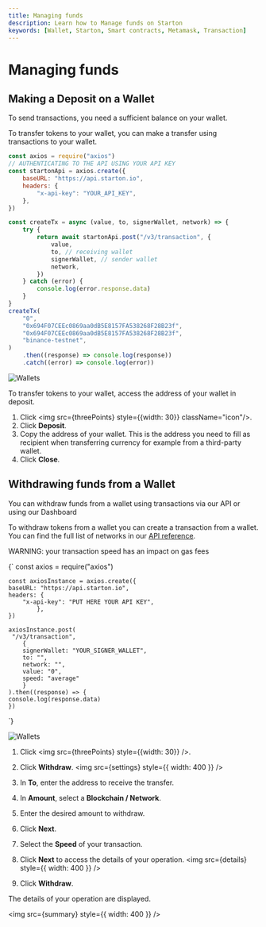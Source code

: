 ```yaml
---
title: Managing funds
description: Learn how to Manage funds on Starton 
keywords: [Wallet, Starton, Smart contracts, Metamask, Transaction]
---
```



# Managing funds 

## Making a Deposit on a Wallet

To send transactions, you need a sufficient balance on your wallet.


<Tabs>
<TabItem value="code" label="From Code">

To transfer tokens to your wallet, you can make a transfer using transactions to your wallet.

```jsx showLineNumbers
const axios = require("axios")
// AUTHENTICATING TO THE API USING YOUR API KEY
const startonApi = axios.create({
	baseURL: "https://api.starton.io",
	headers: {
		"x-api-key": "YOUR_API_KEY",
	},
})

const createTx = async (value, to, signerWallet, network) => {
	try {
		return await startonApi.post("/v3/transaction", {
			value,
			to, // receiving wallet
			signerWallet, // sender wallet
			network,
		})
	} catch (error) {
		console.log(error.response.data)
	}
}
createTx(
	"0",
	"0x694F07CEEc0869aa0dB5E8157FA538268F28B23f",
	"0x694F07CEEc0869aa0dB5E8157FA538268F28B23f",
	"binance-testnet",
)
	.then((response) => console.log(response))
	.catch((error) => console.log(error))
```

</TabItem>
<TabItem value="dashboard" label="From Webapp">

![Wallets](assets/withdraw.png)

To transfer tokens to your wallet, access the address of your wallet in deposit.

1. Click <img src={threePoints} style={{width: 30}} className="icon"/>.
1. Click **Deposit**.
1. Copy the address of your wallet.
   This is the address you need to fill as recipient when transferring currency for example from a third-party wallet.
1. Click **Close**.

</TabItem>
</Tabs>

## Withdrawing funds from a Wallet

You can withdraw funds from a wallet using transactions via our API or using our Dashboard


<Tabs>
<TabItem value="code" label="From Code">
To withdraw tokens from a wallet you can create a transaction from a wallet.
You can find the full list of networks in our <a href="https://docs.starton.io/intro#tag/Transaction/operation/TransactionCreate">API reference</a>.

WARNING: your transaction speed has an impact on gas fees

<CodeBlock language="jsx" showLineNumbers>{`
    const axios = require("axios")
    
    const axiosInstance = axios.create({
    baseURL: "https://api.starton.io",
    headers: {
        "x-api-key": "PUT HERE YOUR API KEY",
            },
    })
    
    axiosInstance.post(
     "/v3/transaction",
        {
        signerWallet: "YOUR_SIGNER_WALLET",
        to: "",
        network: "",
        value: "0",
        speed: "average"
        }
    ).then((response) => {
    console.log(response.data)
    })
`}</CodeBlock>
</TabItem>
<TabItem value="dashboard" label="From Webapp">

![Wallets](assets/withdraw.png)

1. Click <img src={threePoints} style={{width: 30}} />.

1. Click **Withdraw**.
    <img src={settings} style={{ width: 400 }} />
1. In **To**, enter the address to receive the transfer.
1. In **Amount**, select a **Blockchain / Network**.
1. Enter the desired amount to withdraw.
1. Click **Next**.
1. Select the **Speed** of your transaction.
1. Click **Next** to access the details of your operation.
    <img src={details} style={{ width: 400 }} />
1. Click **Withdraw**.

The details of your operation are displayed.

<img src={summary} style={{ width: 400 }} />

</TabItem>
</Tabs>
